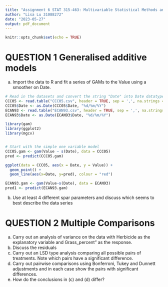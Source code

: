 ```yaml
---
title: "Assignment 6 STAT 315-463: Multivariable Statistical Methods and Applications"
author: "Lisa Lu 31088272"
date: "2023-05-27"
output: pdf_document
---
```


```r
knitr::opts_chunk$set(echo = TRUE)
```

# QUESTION 1 Generalised additive models

a) Import the data to R and fit a series of GAMs to the Value using a smoother on Date.
```r
# Read in the datasets and convert the string "Date" into Date datatype variables
CCC05 <- read.table("CCC05.csv", header = TRUE, sep = ',', na.strings = "na")
CCC05$Date <- as.Date(CCC05$Date, "%d/%m/%Y")
ECAN93 <- read.table("ECAN93.csv", header = TRUE, sep = ',', na.strings = "na")
ECAN93$Date <- as.Date(ECAN93$Date, "%d/%m/%Y")
```


```r
library(gam)
library(ggplot2)
library(mgcv)


# Start with the simple one variable model
CCC05.gam <- gam(Value ~ s(Date), data = CCC05)
pred <- predict(CCC05.gam)

ggplot(data = CCC05, aes(x = Date, y = Value)) +
  geom_point() +
  geom_line(aes(x=Date, y=pred), colour = "red")

ECAN93.gam <- gam(Value~s(Date), data = ECAN93)
pred1 <- predict(ECAN93.gam)
```
b) Use at least 4 different spar parameters and discuss which seems to best describe the data series

# QUESTION 2 Multiple Comparisons
(a) Carry out an analysis of variance on the data with Herbicide as the explanatory variable and Grass_percent" as the response.
(b) Discuss the residuals
(c) Carry out an LSD type analysis comparing all possible pairs of treatments. Note which pairs have a significant difference.
(d) Carry out pairwise comparisons using Bonferroni, Tukey and Dunnett adjustments and in each case show the pairs with significant differences.
(e) How do the conclusions in (c) and (d) differ?